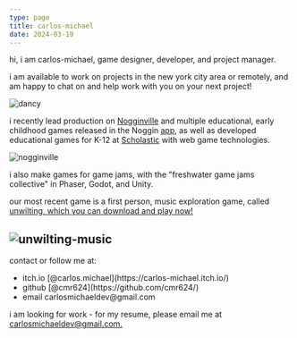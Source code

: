 ```yaml
---
type: page
title: carlos-michael
date: 2024-03-19
---
```

hi, i am carlos-michael, game designer, developer, and project manager.

i am available to work on projects in the new york city area or remotely, and am happy to chat on and help work with you on your next project!

![dancy](/images/dancy.gif)

i recently lead production on [Nogginville](https://www.noggin.com/nogginville/) and multiple educational, early childhood games released in the Noggin [app](https://www.noggin.com/), as well as developed educational games for K-12 at [Scholastic](https://classroommagazines.scholastic.com/) with web game technologies.

![nogginville](/images/map.jpeg)

i also make games for game jams, with the "freshwater game jams collective" in Phaser, Godot, and Unity.

our most recent game is a first person, music exploration game, called [unwilting, which you can download and play now!](https://carlos-michael.itch.io/unwilting)

![unwilting-music](/images/gif1.gif)
---
<div>
contact or follow me at:
  <ul>
    <li>itch.io [@carlos.michael](https://carlos-michael.itch.io/)</li>
    <li>github [@cmr624](https://github.com/cmr624/)</li>
    <li>email carlosmichaeldev@gmail.com</li>
  </ul>
</div>

i am looking for work - for my resume, please email me at [carlosmichaeldev@gmail.com.]("mailto:carlosmichaeldev@gmail.com")